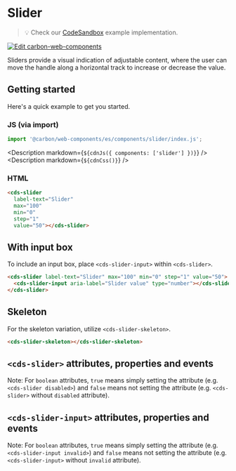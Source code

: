 
# Slider

> 💡 Check our
> [CodeSandbox](https://codesandbox.io/s/github/carbon-design-system/carbon-for-ibm-dotcom/tree/feat/cwc-v2/packages/carbon-web-components/examples/codesandbox/basic/components/slider)
> example implementation.

[![Edit carbon-web-components](https://codesandbox.io/static/img/play-codesandbox.svg)](https://codesandbox.io/s/github/carbon-design-system/carbon-for-ibm-dotcom/tree/feat/cwc-v2/packages/carbon-web-components/examples/codesandbox/basic/components/slider)

Sliders provide a visual indication of adjustable content, where the user can
move the handle along a horizontal track to increase or decrease the value.

## Getting started

Here's a quick example to get you started.

### JS (via import)

```javascript
import '@carbon/web-components/es/components/slider/index.js';
```

<Description markdown={`${cdnJs({ components: ['slider'] })}`} />
<Description markdown={`${cdnCss()}`} />

### HTML

```html
<cds-slider
  label-text="Slider"
  max="100"
  min="0"
  step="1"
  value="50"></cds-slider>
```

## With input box

To include an input box, place `<cds-slider-input>` within `<cds-slider>`.

```html
<cds-slider label-text="Slider" max="100" min="0" step="1" value="50">
  <cds-slider-input aria-label="Slider value" type="number"></cds-slider-input>
</cds-slider>
```

## Skeleton

For the skeleton variation, utilize `<cds-slider-skeleton>`.

```html
<cds-slider-skeleton></cds-slider-skeleton>
```

## `<cds-slider>` attributes, properties and events

Note: For `boolean` attributes, `true` means simply setting the attribute (e.g.
`<cds-slider disabled>`) and `false` means not setting the attribute (e.g.
`<cds-slider>` without `disabled` attribute).

<Props of="cds-slider" />

## `<cds-slider-input>` attributes, properties and events

Note: For `boolean` attributes, `true` means simply setting the attribute (e.g.
`<cds-slider-input invalid>`) and `false` means not setting the attribute (e.g.
`<cds-slider-input>` without `invalid` attribute).

<Props of="cds-slider-input" />
